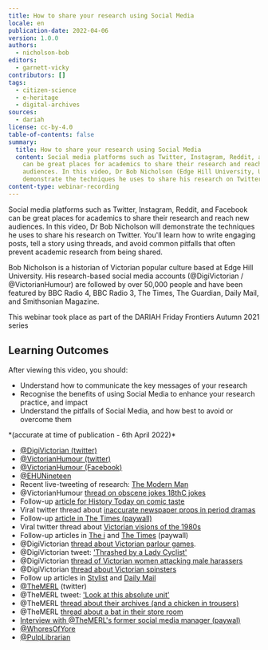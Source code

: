 ```yaml
---
title: How to share your research using Social Media
locale: en
publication-date: 2022-04-06
version: 1.0.0
authors:
  - nicholson-bob
editors:
  - garnett-vicky
contributors: []
tags:
  - citizen-science
  - e-heritage
  - digital-archives
sources:
  - dariah
license: cc-by-4.0
table-of-contents: false
summary:
  title: How to share your research using Social Media
  content: Social media platforms such as Twitter, Instagram, Reddit, and Facebook
    can be great places for academics to share their research and reach new
    audiences. In this video, Dr Bob Nicholson (Edge Hill University, UK) will
    demonstrate the techniques he uses to share his research on Twitter.
content-type: webinar-recording
---
```

Social media platforms such as Twitter, Instagram, Reddit, and Facebook can be great places for academics to share their research and reach new audiences. In this video, Dr Bob Nicholson will demonstrate the techniques he uses to share his research on Twitter. You'll learn how to write engaging posts, tell a story using threads, and avoid common pitfalls that often prevent academic research from being shared.

Bob Nicholson is a historian of Victorian popular culture based at Edge Hill University. His research-based social media accounts (@DigiVictorian / @VictorianHumour) are followed by over 50,000 people and have been featured by BBC Radio 4, BBC Radio 3, The Times, The Guardian, Daily Mail, and Smithsonian Magazine.

This webinar took place as part of the DARIAH Friday Frontiers Autumn 2021 series

## Learning Outcomes

After viewing this video, you should:

* Understand how to communicate the key messages of your research
* Recognise the benefits of using Social Media to enhance your research practice, and impact
* Understand the pitfalls of Social Media, and how best to avoid or overcome them

<VideoCard provider="youtube" id="zEqslcXqT5k" title="How to share your research using social media" image="/assets/content/assets/en/resources/hosted/how-to-share-your-research-using-social-media/bob-nicholson-thumbnail-image.png" subtitle="Click here to view" />

<Callout kind="tip" title="Links to items mentioned during the presentation">
  *(accurate at time of publication - 6th April 2022)*

  * [@DigiVictorian (twitter)](https://twitter.com/DigiVictorian)
  * [@VictorianHumour (twitter)](https://twitter.com/VictorianHumour)
  * [@VictorianHumour (Facebook)](https://www.facebook.com/VictorianHumour)
  * [@EHUNineteen](https://twitter.com/EHUNineteen)
  * Recent live-tweeting of research: [The Modern Man](https://twitter.com/DigiVictorian/status/1461656706862260225)
  * @VictorianHumour [thread on obscene jokes 18thC jokes](https://twitter.com/VictorianHumour/status/1281988894536413184?s=20)
  * Follow-up [article for History Today on comic taste](https://www.historytoday.com/archive/history-matters/did-you-hear-one)
  * Viral twitter thread about [inaccurate newspaper props in period dramas](https://twitter.com/DigiVictorian/status/934543116304035840?s=20)
  * Follow-up [article in The Times (paywall)](https://www.thetimes.co.uk/article/historian-bob-nicholson-tears-strip-off-makers-of-dickens-biopic-the-man-who-invented-christmas-starring-dan-stevens-over-size-of-newspaper-headlines-cvnvngcg5)
  * Viral twitter thread about [Victorian visions of the 1980s](https://twitter.com/DigiVictorian/status/1078416956401860610?s=20)
  * Follow-up articles in [The i](https://inews.co.uk/culture/victorians-predicted-brexit-internet-and-the-pot-noodle-1888-magazine-reveals-240711)  and [The Times](https://www.thetimes.co.uk/article/for-every-telectroscope-there-s-a-protein-pill-nkszvrglp) (paywall)
  * @DigiVictorian [thread about Victorian parlour games](https://twitter.com/DigiVictorian/status/1048594464376324096?s=20).
  * @DigiVictorian tweet: ['Thrashed by a Lady Cyclist'](https://twitter.com/DigiVictorian/status/487543691352219648?s=20)
  * @DigiVictorian [thread of Victorian women attacking male harassers](https://twitter.com/DigiVictorian/status/1297324669318692865?s=20)
  * @DigiVictorian [thread about Victorian spinsters](https://twitter.com/DigiVictorian/status/964842367508516864?s=20)
  * Follow up articles in [Stylist](https://www.stylist.co.uk/life/why-am-i-a-spinster-victorian-women-hilarious-feminist-answers/265102) and [Daily Mail](https://www.dailymail.co.uk/news/article-9270079/How-Victorian-spinsters-took-aim-gentlemen-day-happily-SINGLE.html)
  * [@TheMERL](https://twitter.com/TheMERL) (twitter)
  * @TheMERL tweet: ['Look at this absolute unit'](https://twitter.com/TheMERL/status/983341970318938112?s=20)
  * @TheMERL [thread about their archives (and a chicken in trousers)](https://twitter.com/TheMERL/status/1048541160271237120?s=20)
  * @TheMERL [thread about a bat in their store room](https://twitter.com/TheMERL/status/1099661508852752390?s=20)
  * [Interview with @TheMERL's former social media manager (paywal)](https://www.thetimes.co.uk/article/big-thinking-museum-of-english-rural-life-finds-the-secret-of-success-is-a-huge-exmoor-horn-sheep-6tvrml6sr)
  * [@WhoresOfYore](https://twitter.com/WhoresofYore)
  * [@PulpLibrarian](https://twitter.com/PulpLibrarian)
</Callout>

